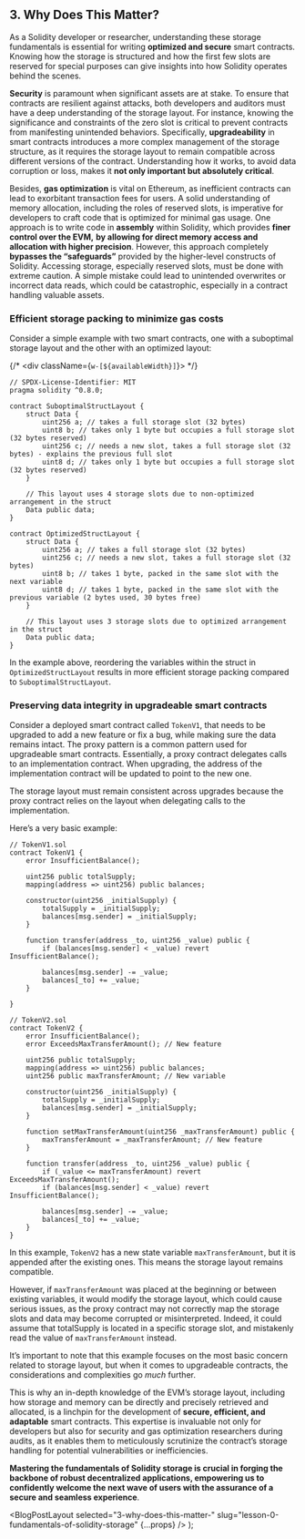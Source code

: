 
## 3. Why Does This Matter?

As a Solidity developer or researcher, understanding these storage fundamentals is essential for writing **optimized and secure** smart contracts. Knowing how the storage is structured and how the first few slots are reserved for special purposes can give insights into how Solidity operates behind the scenes.

**Security** is paramount when significant assets are at stake. To ensure that contracts are resilient against attacks, both developers and auditors must have a deep understanding of the storage layout. For instance, knowing the significance and constraints of the zero slot is critical to prevent contracts from manifesting unintended behaviors. Specifically, **upgradeability** in smart contracts introduces a more complex management of the storage structure, as it requires the storage layout to remain compatible across different versions of the contract. Understanding how it works, to avoid data corruption or loss, makes it **not only important but absolutely critical**.

Besides, **gas optimization** is vital on Ethereum, as inefficient contracts can lead to exorbitant transaction fees for users. A solid understanding of memory allocation, including the roles of reserved slots, is imperative for developers to craft code that is optimized for minimal gas usage. One approach is to write code in **assembly** within Solidity, which provides **finer control over the EVM,** **by allowing for direct memory access and allocation with higher precision**. However, this approach completely **bypasses the “safeguards”** provided by the higher-level constructs of Solidity. Accessing storage, especially reserved slots, must be done with extreme caution. A simple mistake could lead to unintended overwrites or incorrect data reads, which could be catastrophic, especially in a contract handling valuable assets.

### Efficient storage packing to minimize gas costs

Consider a simple example with two smart contracts, one with a suboptimal storage layout and the other with an optimized layout:

{/* <div className={`w-[${availableWidth}]`}> */}

```solidity
// SPDX-License-Identifier: MIT
pragma solidity ^0.8.0;

contract SuboptimalStructLayout {
    struct Data {
        uint256 a; // takes a full storage slot (32 bytes)
        uint8 b; // takes only 1 byte but occupies a full storage slot (32 bytes reserved)
        uint256 c; // needs a new slot, takes a full storage slot (32 bytes) - explains the previous full slot
        uint8 d; // takes only 1 byte but occupies a full storage slot (32 bytes reserved)
    }

    // This layout uses 4 storage slots due to non-optimized arrangement in the struct
    Data public data;
}

contract OptimizedStructLayout {
    struct Data {
        uint256 a; // takes a full storage slot (32 bytes)
        uint256 c; // needs a new slot, takes a full storage slot (32 bytes)
        uint8 b; // takes 1 byte, packed in the same slot with the next variable
        uint8 d; // takes 1 byte, packed in the same slot with the previous variable (2 bytes used, 30 bytes free)
    }

    // This layout uses 3 storage slots due to optimized arrangement in the struct
    Data public data;
}
```

In the example above, reordering the variables within the struct in `OptimizedStructLayout` results in more efficient storage packing compared to `SuboptimalStructLayout`.

### Preserving data integrity in upgradeable smart contracts

Consider a deployed smart contract called `TokenV1`, that needs to be upgraded to add a new feature or fix a bug, while making sure the data remains intact. The proxy pattern is a common pattern used for upgradeable smart contracts. Essentially, a proxy contract delegates calls to an implementation contract. When upgrading, the address of the implementation contract will be updated to point to the new one.

The storage layout must remain consistent across upgrades because the proxy contract relies on the layout when delegating calls to the implementation.

Here’s a very basic example:

```solidity
// TokenV1.sol
contract TokenV1 {
    error InsufficientBalance();

    uint256 public totalSupply;
    mapping(address => uint256) public balances;

    constructor(uint256 _initialSupply) {
        totalSupply = _initialSupply;
        balances[msg.sender] = _initialSupply;
    }

    function transfer(address _to, uint256 _value) public {
        if (balances[msg.sender] < _value) revert InsufficientBalance();

        balances[msg.sender] -= _value;
        balances[_to] += _value;
    }

}

// TokenV2.sol
contract TokenV2 {
    error InsufficientBalance();
    error ExceedsMaxTransferAmount(); // New feature

    uint256 public totalSupply;
    mapping(address => uint256) public balances;
    uint256 public maxTransferAmount; // New variable

    constructor(uint256 _initialSupply) {
        totalSupply = _initialSupply;
        balances[msg.sender] = _initialSupply;
    }

    function setMaxTransferAmount(uint256 _maxTransferAmount) public {
        maxTransferAmount = _maxTransferAmount; // New feature
    }

    function transfer(address _to, uint256 _value) public {
        if (_value <= maxTransferAmount) revert ExceedsMaxTransferAmount();
        if (balances[msg.sender] < _value) revert InsufficientBalance();

        balances[msg.sender] -= _value;
        balances[_to] += _value;
    }
}
```

In this example, `TokenV2` has a new state variable `maxTransferAmount`, but it is appended after the existing ones. This means the storage layout remains compatible.

However, if `maxTransferAmount` was placed at the beginning or between existing variables, it would modify the storage layout, which could cause serious issues, as the proxy contract may not correctly map the storage slots and data may become corrupted or misinterpreted. Indeed, it could assume that totalSupply is located in a specific storage slot, and mistakenly read the value of `maxTransferAmount` instead.

It’s important to note that this example focuses on the most basic concern related to storage layout, but when it comes to upgradeable contracts, the considerations and complexities go _much_ further.

This is why an in-depth knowledge of the EVM’s storage layout, including how storage and memory can be directly and precisely retrieved and allocated, is a linchpin for the development of **secure, efficient, and adaptable** smart contracts. This expertise is invaluable not only for developers but also for security and gas optimization researchers during audits, as it enables them to meticulously scrutinize the contract’s storage handling for potential vulnerabilities or inefficiencies.

**Mastering the fundamentals of Solidity storage is crucial in forging the backbone of robust decentralized applications, empowering us to confidently welcome the next wave of users with the assurance of a secure and seamless experience**.

  <BlogPostLayout
    selected="3-why-does-this-matter-"
    slug="lesson-0-fundamentals-of-solidity-storage"
    {...props}
  />
);
